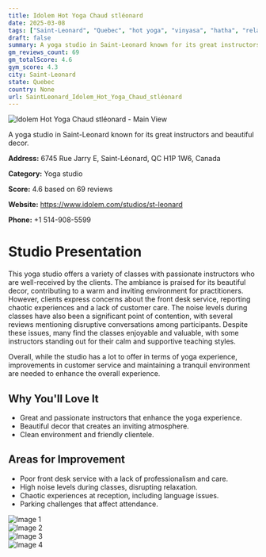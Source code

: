 ```yaml
---
title: Idolem Hot Yoga Chaud stléonard
date: 2025-03-08
tags: ["Saint-Leonard", "Quebec", "hot yoga", "vinyasa", "hatha", "relaxing atmosphere", "clean environment", "Saint-Leonard"]  
draft: false
summary: A yoga studio in Saint-Leonard known for its great instructors and beautiful decor.
gm_reviews_count: 69
gm_totalScore: 4.6
gym_score: 4.3
city: Saint-Leonard
state: Quebec
country: None
url: SaintLeonard_Idolem_Hot_Yoga_Chaud_stléonard
---
```


<div className="aspect-[16/9] relative my-8">
  <img 
    src="https://lh5.googleusercontent.com/p/AF1QipNonJeOJ6rEQ60ItFXE9Uzeprv6dD6DV2u43dey=w1920-h1080-k-no"
    alt="Idolem Hot Yoga Chaud stléonard - Main View"
    className="object-cover absolute inset-0 w-full h-full rounded-lg"
  />
</div>

A yoga studio in Saint-Leonard known for its great instructors and beautiful decor.

**Address:** 6745 Rue Jarry E, Saint-Léonard, QC H1P 1W6, Canada

**Category:** Yoga studio

**Score:** 4.6 based on 69 reviews

**Website:** https://www.idolem.com/studios/st-leonard

**Phone:** +1 514-908-5599

# Studio Presentation

This yoga studio offers a variety of classes with passionate instructors who are well-received by the clients. The ambiance is praised for its beautiful decor, contributing to a warm and inviting environment for practitioners. However, clients express concerns about the front desk service, reporting chaotic experiences and a lack of customer care. The noise levels during classes have also been a significant point of contention, with several reviews mentioning disruptive conversations among participants. Despite these issues, many find the classes enjoyable and valuable, with some instructors standing out for their calm and supportive teaching styles.

Overall, while the studio has a lot to offer in terms of yoga experience, improvements in customer service and maintaining a tranquil environment are needed to enhance the overall experience.

## Why You'll Love It

- Great and passionate instructors that enhance the yoga experience.
- Beautiful decor that creates an inviting atmosphere.
- Clean environment and friendly clientele.

## Areas for Improvement

- Poor front desk service with a lack of professionalism and care.
- High noise levels during classes, disrupting relaxation.
- Chaotic experiences at reception, including language issues.
- Parking challenges that affect attendance.

<div className="grid grid-cols-1 xl:grid-cols-2 gap-4 my-8">
<div className="aspect-[4/3] relative"><img src="https://lh5.googleusercontent.com/p/AF1QipMSWOXGn7aRkIfIocanL44LsOnumSlx5q9rkonP=w1920-h1080-k-no" alt="Image 1" className="object-cover absolute inset-0 w-full h-full rounded-lg" /></div>
<div className="aspect-[4/3] relative"><img src="https://lh3.googleusercontent.com/p/AF1QipMeS_4pRlz-rOHMRYYMJziNTEh217z0jyY2dgAf=w1920-h1080-k-no-pi0-ya286.41714-ro-0-fo100" alt="Image 2" className="object-cover absolute inset-0 w-full h-full rounded-lg" /></div>
<div className="aspect-[4/3] relative"><img src="https://lh5.googleusercontent.com/p/AF1QipO0Or_7_64mKRawty5pY8w9o5BK2lrcP3WrGI8t=w1920-h1080-k-no" alt="Image 3" className="object-cover absolute inset-0 w-full h-full rounded-lg" /></div>
<div className="aspect-[4/3] relative"><img src="https://lh5.googleusercontent.com/p/AF1QipPSPNnI8KXyl2gydvqaOZgvqW5_eLnUjpBkW8Ej=w1920-h1080-k-no" alt="Image 4" className="object-cover absolute inset-0 w-full h-full rounded-lg" /></div>
</div>